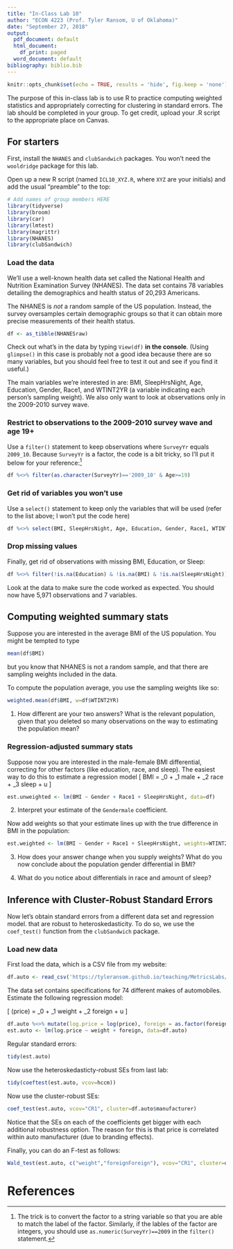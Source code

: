 ```yaml
---
title: "In-Class Lab 10"
author: "ECON 4223 (Prof. Tyler Ransom, U of Oklahoma)"
date: "September 27, 2018"
output:
  pdf_document: default
  html_document:
    df_print: paged
  word_document: default
bibliography: biblio.bib
---
```


```r
knitr::opts_chunk$set(echo = TRUE, results = 'hide', fig.keep = 'none')
```

The purpose of this in-class lab is to use R to practice computing weighted statistics and appropriately correcting for clustering in standard errors. The lab should be completed in your group. To get credit, upload your .R script to the appropriate place on Canvas. 

## For starters
First, install the `NHANES` and `clubSandwich` packages. You won't need the `wooldridge` package for this lab.

Open up a new R script (named `ICL10_XYZ.R`, where `XYZ` are your initials) and add the usual "preamble" to the top:
```r
# Add names of group members HERE
library(tidyverse)
library(broom)
library(car)
library(lmtest)
library(magrittr)
library(NHANES)
library(clubSandwich)
```

### Load the data
We'll use a well-known health data set called the National Health and Nutrition Examination Survey (NHANES). The data set contains 78 variables detailing the demographics and health status of 20,293 Americans. 

The NHANES is *not* a random sample of the US population. Instead, the survey oversamples certain demographic groups so that it can obtain more precise measurements of their health status.

```r
df <- as_tibble(NHANESraw)
```

Check out what's in the data by typing `View(df)` **in the console**. (Using `glimpse()` in this case is probably not a good idea because there are so many variables, but you should feel free to test it out and see if you find it useful.)

The main variables we're interested in are: BMI, SleepHrsNight, Age, Education, Gender, Race1, and WTINT2YR (a variable indicating each person's sampling weight). We also only want to look at observations only in the 2009-2010 survey wave.

### Restrict to observations to the 2009-2010 survey wave and age 19+
Use a `filter()` statement to keep observations where `SurveyYr` equals `2009_10`. Because `SurveyYr` is a factor, the code is a bit tricky, so I'll put it below for your reference:[^1]
```r
df %<>% filter(as.character(SurveyYr)=='2009_10' & Age>=19)
```

### Get rid of variables you won't use
Use a `select()` statement to keep only the variables that will be used (refer to the list above; I won't put the code here)
```r
df %<>% select(BMI, SleepHrsNight, Age, Education, Gender, Race1, WTINT2YR)
```

### Drop missing values
Finally, get rid of observations with missing BMI, Education, or Sleep:
```r
df %<>% filter(!is.na(Education) & !is.na(BMI) & !is.na(SleepHrsNight))
```

Look at the data to make sure the code worked as expected. You should now have 5,971 observations and 7 variables.

## Computing weighted summary stats
Suppose you are interested in the average BMI of the US population. You might be tempted to type
```r
mean(df$BMI)
```
but you know that NHANES is not a random sample, and that there are sampling weights included in the data.

To compute the population average, you use the sampling weights like so:

```r
weighted.mean(df$BMI, w=df$WTINT2YR)
```

1. How different are your two answers? What is the relevant population, given that you deleted so many observations on the way to estimating the population mean? 

### Regression-adjusted summary stats
Suppose now you are interested in the male-female BMI differential, correcting for other factors (like education, race, and sleep). The easiest way to do this to estimate a regression model
\[
BMI = \beta_0 + \beta_1 male + \beta_2 race + \beta_3 sleep + u
\]
```r
est.unweighted <- lm(BMI ~ Gender + Race1 + SleepHrsNight, data=df)
```

2. Interpret your estimate of the `Gendermale` coefficient.

Now add weights so that your estimate lines up with the true difference in BMI in the population:
```r
est.weighted <- lm(BMI ~ Gender + Race1 + SleepHrsNight, weights=WTINT2YR, data=df)
```

3. How does your answer change when you supply weights? What do you now conclude about the population gender differential in BMI?

4. What do you notice about differentials in race and amount of sleep?

## Inference with Cluster-Robust Standard Errors
Now let's obtain standard errors from a different data set and regression model. that are robust to heteroskedasticity. To do so, we use the `coef_test()` function from the `clubSandwich` package.

### Load new data
First load the data, which is a CSV file from my website:
```r
df.auto <- read_csv('https://tyleransom.github.io/teaching/MetricsLabs/auto.csv')
```

The data set contains specifications for 74 different makes of automobiles. Estimate the following regression model:

\[
\log(price) = \beta_0 + \beta_1 weight + \beta_2 foreign + u
\]

```r
df.auto %<>% mutate(log.price = log(price), foreign = as.factor(foreign))
est.auto <- lm(log.price ~ weight + foreign, data=df.auto)
```

Regular standard errors:
```r
tidy(est.auto)
```

Now use the heteroskedasticty-robust SEs from last lab:
```r
tidy(coeftest(est.auto, vcov=hccm))
```

Now use the cluster-robust SEs:
```r
coef_test(est.auto, vcov="CR1", cluster=df.auto$manufacturer)
```

Notice that the SEs on each of the coefficients get bigger with each additional robustness option. The reason for this is that price is correlated within auto manufacturer (due to branding effects).

Finally, you can do an F-test as follows:
```r
Wald_test(est.auto, c("weight","foreignForeign"), vcov="CR1", cluster=df.auto$manufacturer)
```

# References

[^1]: The trick is to convert the factor to a string variable so that you are able to match the label of the factor. Similarly, if the lables of the factor are integers, you should use `as.numeric(SurveyYr)==2009` in the `filter()` statement.